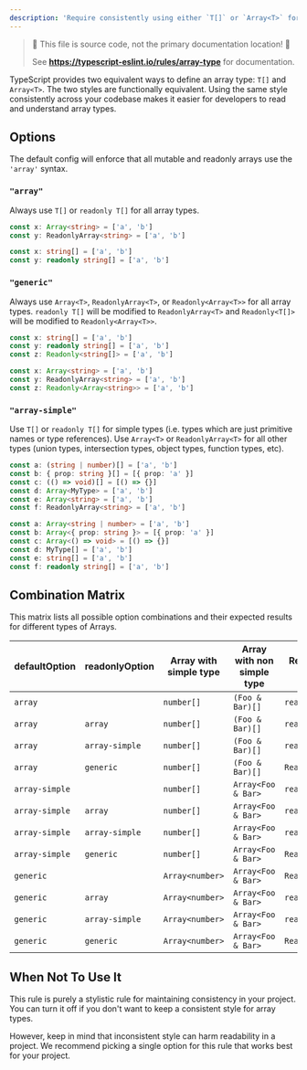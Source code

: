 ```yaml
---
description: 'Require consistently using either `T[]` or `Array<T>` for arrays.'
---
```



> 🛑 This file is source code, not the primary documentation location! 🛑
>
> See **https://typescript-eslint.io/rules/array-type** for documentation.

TypeScript provides two equivalent ways to define an array type: `T[]` and `Array<T>`.
The two styles are functionally equivalent.
Using the same style consistently across your codebase makes it easier for developers to read and understand array types.

## Options

The default config will enforce that all mutable and readonly arrays use the `'array'` syntax.

### `"array"`

Always use `T[]` or `readonly T[]` for all array types.

<Tabs>
<TabItem value="❌ Incorrect">

```ts option='{ "default": "array" }'
const x: Array<string> = ['a', 'b']
const y: ReadonlyArray<string> = ['a', 'b']
```

</TabItem>
<TabItem value="✅ Correct">

```ts option='{ "default": "array" }'
const x: string[] = ['a', 'b']
const y: readonly string[] = ['a', 'b']
```

</TabItem>
</Tabs>

### `"generic"`

Always use `Array<T>`, `ReadonlyArray<T>`, or `Readonly<Array<T>>` for all array types.
`readonly T[]` will be modified to `ReadonlyArray<T>` and `Readonly<T[]>` will be modified to `Readonly<Array<T>>`.

<Tabs>
<TabItem value="❌ Incorrect">

```ts option='{ "default": "generic" }'
const x: string[] = ['a', 'b']
const y: readonly string[] = ['a', 'b']
const z: Readonly<string[]> = ['a', 'b']
```

</TabItem>
<TabItem value="✅ Correct">

```ts option='{ "default": "generic" }'
const x: Array<string> = ['a', 'b']
const y: ReadonlyArray<string> = ['a', 'b']
const z: Readonly<Array<string>> = ['a', 'b']
```

</TabItem>
</Tabs>

### `"array-simple"`

Use `T[]` or `readonly T[]` for simple types (i.e. types which are just primitive names or type references).
Use `Array<T>` or `ReadonlyArray<T>` for all other types (union types, intersection types, object types, function types, etc).

<Tabs>
<TabItem value="❌ Incorrect">

```ts option='{ "default": "array-simple" }'
const a: (string | number)[] = ['a', 'b']
const b: { prop: string }[] = [{ prop: 'a' }]
const c: (() => void)[] = [() => {}]
const d: Array<MyType> = ['a', 'b']
const e: Array<string> = ['a', 'b']
const f: ReadonlyArray<string> = ['a', 'b']
```

</TabItem>
<TabItem value="✅ Correct">

```ts option='{ "default": "array-simple" }'
const a: Array<string | number> = ['a', 'b']
const b: Array<{ prop: string }> = [{ prop: 'a' }]
const c: Array<() => void> = [() => {}]
const d: MyType[] = ['a', 'b']
const e: string[] = ['a', 'b']
const f: readonly string[] = ['a', 'b']
```

</TabItem>
</Tabs>

## Combination Matrix

This matrix lists all possible option combinations and their expected results for different types of Arrays.

| defaultOption  | readonlyOption | Array with simple type | Array with non simple type | Readonly array with simple type | Readonly array with non simple type |
| -------------- | -------------- | ---------------------- | -------------------------- | ------------------------------- | ----------------------------------- |
| `array`        |                | `number[]`             | `(Foo & Bar)[]`            | `readonly number[]`             | `readonly (Foo & Bar)[]`            |
| `array`        | `array`        | `number[]`             | `(Foo & Bar)[]`            | `readonly number[]`             | `readonly (Foo & Bar)[]`            |
| `array`        | `array-simple` | `number[]`             | `(Foo & Bar)[]`            | `readonly number[]`             | `ReadonlyArray<Foo & Bar>`          |
| `array`        | `generic`      | `number[]`             | `(Foo & Bar)[]`            | `ReadonlyArray<number>`         | `ReadonlyArray<Foo & Bar>`          |
| `array-simple` |                | `number[]`             | `Array<Foo & Bar>`         | `readonly number[]`             | `ReadonlyArray<Foo & Bar>`          |
| `array-simple` | `array`        | `number[]`             | `Array<Foo & Bar>`         | `readonly number[]`             | `readonly (Foo & Bar)[]`            |
| `array-simple` | `array-simple` | `number[]`             | `Array<Foo & Bar>`         | `readonly number[]`             | `ReadonlyArray<Foo & Bar>`          |
| `array-simple` | `generic`      | `number[]`             | `Array<Foo & Bar>`         | `ReadonlyArray<number>`         | `ReadonlyArray<Foo & Bar>`          |
| `generic`      |                | `Array<number>`        | `Array<Foo & Bar>`         | `ReadonlyArray<number>`         | `ReadonlyArray<Foo & Bar>`          |
| `generic`      | `array`        | `Array<number>`        | `Array<Foo & Bar>`         | `readonly number[]`             | `readonly (Foo & Bar)[]`            |
| `generic`      | `array-simple` | `Array<number>`        | `Array<Foo & Bar>`         | `readonly number[]`             | `ReadonlyArray<Foo & Bar>`          |
| `generic`      | `generic`      | `Array<number>`        | `Array<Foo & Bar>`         | `ReadonlyArray<number>`         | `ReadonlyArray<Foo & Bar>`          |

## When Not To Use It

This rule is purely a stylistic rule for maintaining consistency in your project.
You can turn it off if you don't want to keep a consistent style for array types.

However, keep in mind that inconsistent style can harm readability in a project.
We recommend picking a single option for this rule that works best for your project.
